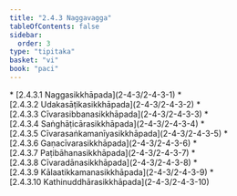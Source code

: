 ```yaml
---
title: "2.4.3 Naggavagga"
tableOfContents: false
sidebar:
  order: 3
type: "tipitaka"
basket: "vi"
book: "paci"
---
```



<DynamicBreadcrumb />



<TableOfContents book="paci" section="2.4.3">
* [2.4.3.1 Naggasikkhāpada](2-4-3/2-4-3-1)
* [2.4.3.2 Udakasāṭikasikkhāpada](2-4-3/2-4-3-2)
* [2.4.3.3 Cīvarasibbanasikkhāpada](2-4-3/2-4-3-3)
* [2.4.3.4 Saṅghāṭicārasikkhāpada](2-4-3/2-4-3-4)
* [2.4.3.5 Cīvarasaṅkamanīyasikkhāpada](2-4-3/2-4-3-5)
* [2.4.3.6 Gaṇacīvarasikkhāpada](2-4-3/2-4-3-6)
* [2.4.3.7 Paṭibāhanasikkhāpada](2-4-3/2-4-3-7)
* [2.4.3.8 Cīvaradānasikkhāpada](2-4-3/2-4-3-8)
* [2.4.3.9 Kālaatikkamanasikkhāpada](2-4-3/2-4-3-9)
* [2.4.3.10 Kathinuddhārasikkhāpada](2-4-3/2-4-3-10)
</TableOfContents>